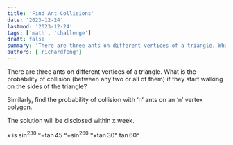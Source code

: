 ```yaml
---
title: 'Find Ant Collisions'
date: '2023-12-24'
lastmod: '2023-12-24'
tags: ['math', 'challenge']
draft: false
summary: 'There are three ants on different vertices of a triangle. What is the probability of colli­sion (between any two or all of them) if they start walking on the sides of the triangle?'
authors: ['richardfeng']
---
```


There are three ants on different vertices of a triangle. What is the probability of colli­sion (between any two or all of them) if they start walking on the sides of the triangle?

Similarly, find the probability of collision with ‘n’ ants on an ‘n’ vertex polygon.

The solution will be disclosed within x week.

$x$ is $\sin ^230$ &deg;$-\tan 45$ &deg;$+\sin ^260$ &deg;$+ \tan30$&deg; $\tan60$&deg;
